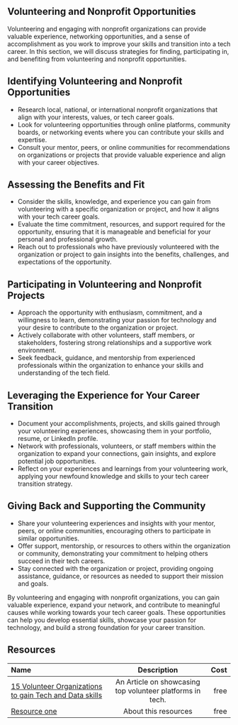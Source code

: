 ## Volunteering and Nonprofit Opportunities

Volunteering and engaging with nonprofit organizations can provide valuable experience, networking opportunities, and a
sense of accomplishment as you work to improve your skills and transition into a tech career. In this section, we will
discuss strategies for finding, participating in, and benefiting from volunteering and nonprofit opportunities.

## Identifying Volunteering and Nonprofit Opportunities

- Research local, national, or international nonprofit organizations that align with your interests, values, or tech career
  goals.
- Look for volunteering opportunities through online platforms, community boards, or networking events where you can
  contribute your skills and expertise.
- Consult your mentor, peers, or online communities for recommendations on organizations or projects that provide valuable
  experience and align with your career objectives.

## Assessing the Benefits and Fit

- Consider the skills, knowledge, and experience you can gain from volunteering with a specific organization or project,
  and how it aligns with your tech career goals.
- Evaluate the time commitment, resources, and support required for the opportunity, ensuring that it is manageable and
  beneficial for your personal and professional growth.
- Reach out to professionals who have previously volunteered with the organization or project to gain insights into the
  benefits, challenges, and expectations of the opportunity.

## Participating in Volunteering and Nonprofit Projects

- Approach the opportunity with enthusiasm, commitment, and a willingness to learn, demonstrating your passion for
  technology and your desire to contribute to the organization or project.
- Actively collaborate with other volunteers, staff members, or stakeholders, fostering strong relationships and a
  supportive work environment.
- Seek feedback, guidance, and mentorship from experienced professionals within the organization to enhance your skills
  and understanding of the tech field.

## Leveraging the Experience for Your Career Transition

- Document your accomplishments, projects, and skills gained through your volunteering experiences, showcasing them in your
  portfolio, resume, or LinkedIn profile.
- Network with professionals, volunteers, or staff members within the organization to expand your connections,
  gain insights, and explore potential job opportunities.
- Reflect on your experiences and learnings from your volunteering work, applying your newfound knowledge and skills to
  your tech career transition strategy.

## Giving Back and Supporting the Community

- Share your volunteering experiences and insights with your mentor, peers, or online communities, encouraging others to
  participate in similar opportunities.
- Offer support, mentorship, or resources to others within the organization or community, demonstrating your commitment to
  helping others succeed in their tech careers.
- Stay connected with the organization or project, providing ongoing assistance, guidance, or resources as needed to
  support their mission and goals.

By volunteering and engaging with nonprofit organizations, you can gain valuable experience, expand your network, and
contribute to meaningful causes while working towards your tech career goals. These opportunities can help you develop
essential skills, showcase your passion for technology, and build a strong foundation for your career transition.

## Resources

| Name   | Description | Cost |
| :----- | :----: | ----: |
| [15 Volunteer Organizations to gain Tech and Data skills](https://jess-analytics.medium.com/15-volunteer-organizations-to-gain-tech-and-data-skills-bf6a068514b1)    |  An Article on showcasing top volunteer platforms in tech.   |   free |
| [Resource one](https://example.com/)    |  About this resources   |   free |